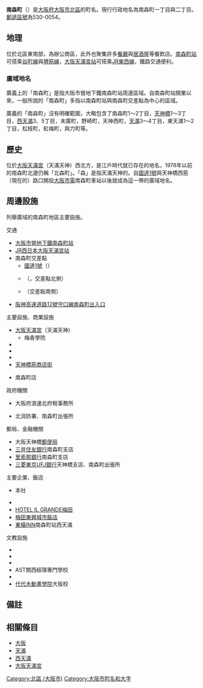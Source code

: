 {{unreferenced|time=2018-11-05T05:51:18+00:00}}
{{Pathnav|日本|近畿地方|大阪府|大阪市|[[北區_(大阪市)|北區]]|frame=1}}
'''南森町'''（{{jpn|j=南森町|hg=みなみもりまち}}）是[[大阪府|大阪府]][[大阪市|大阪市]][[北區_(大阪市)|北區]]的町名。現行行政地名為南森町一丁目與二丁目。[[郵遞區號|郵遞區號]]為530-0054。

== 地理 ==
位於北區東南部，為辦公商區，此外也聚集許多[[餐廳|餐廳]]與[[居酒屋|居酒屋]]等餐飲店。[[南森町站|南森町站]]可搭乘[[大阪市營地下鐵谷町線|谷町線]]與[[大阪市營地下鐵堺筋線|堺筋線]]，[[大阪天滿宮站|大阪天滿宮站]]可搭乘[[JR東西線|JR東西線]]，鐵路交通便利。

=== 廣域地名 ===
廣義上的「南森町」是指大阪市營地下鐵南森町站周邊區域。自南森町站開業以來，一般所說的「南森町」多指以南森町站與南森町交差點為中心的區域。

廣義的「南森町」沒有明確範圍，大略包含了南森町1～2丁目，[[天神橋_(大阪市)|天神橋]]1～3丁目，[[西天滿|西天滿]]3、5丁目，末廣町，野崎町，天神西町，[[天滿|天滿]]3～4丁目，東天滿1～2丁目，松枝町，紅梅町，與力町等。

== 歷史 ==
位於[[大阪天滿宮|大阪天滿宮]]（天滿天神）西北方，是江戶時代就已存在的地名，1978年以前的南森町北邊仍稱「北森町」。「森」是指天滿天神的{{link-ja|鎮守之森|鎮守の森|社叢}}。自[[國道1號_(日本)|國道1號]]與天神橋西筋（現在的{{link-ja|天神橋筋|天神橋筋}}）路口開設[[大阪市電|大阪市電]]南森町車站以後就成為這一帶的廣域地名。

== 周邊設施 ==
列舉廣域的南森町地區主要設施。
<tr><td valign=top>
;交通
* [[大阪市營地下鐵|大阪市營地下鐵]][[南森町站|南森町站]]
* [[西日本旅客鉄道|JR西日本]][[大阪天滿宮站|大阪天滿宮站]]
* 南森町交差點
** [[國道1號_(日本)|國道1號]]（{{link-ja|曾根崎通|曽根崎通}}）
** {{link-ja|大阪府道、京都府道14號大阪高槻京都線|大阪府道・京都府道14号大阪高槻京都線|大阪府道14號大阪高槻京都線}}（{{link-ja|天神橋筋|天神橋筋}}，交差點北側）
** {{link-ja|大阪府道102號惠美須南森町線|大阪府道102号恵美須南森町線}}（交差點南側）
* [[阪神高速道路|阪神高速道路]][[阪神高速12號守口線|12號守口線]][[南森町出入口|南森町出入口]]
;主要設施、商業設施
* [[大阪天滿宮|大阪天滿宮]]（天滿天神）
** 梅香學院
* {{link-ja|堀川戎神社|堀川戎神社}}
* {{link-ja|天滿天神繁昌亭|天満天神繁昌亭}}
* {{link-ja|FM802|FM802}}
* [[天神橋筋商店街|天神橋筋商店街]]
* {{link-ja|光洋 (超市)|光洋 (スーパーマーケット)|光洋}}南森町店
;政府機關
* 大阪府浪速北府稅事務所
* {{link-ja|大阪市消防局|大阪市消防局}}北消防署、南森町出張所
</td><td valign=top>
;郵局、金融機關
* 大阪天神橋[[郵便局|郵便局]]
* [[三井住友銀行|三井住友銀行]]南森町支店
* [[里索那銀行|里索那銀行]]南森町支店
* [[三菱東京UFJ銀行|三菱東京UFJ銀行]]天神橋支店、南森町出張所
;主要企業、飯店
* {{link-ja|藤尾餐飲管理|フジオフードシステム}}本社
* {{link-ja|讀賣新聞大阪本社|読売新聞大阪本社}}
* [http://www.ilgrande.com/ HOTEL IL GRANDE梅田] {{Wayback|url=http://www.ilgrande.com/ |date=20201208095915 }}
* [https://web.archive.org/web/20141012033622/http://www.tokocityhotel.co.jp/umeda/ 梅田東興城市飯店]
* [[東橫INN|東橫INN]]南森町站西天滿
;文教設施
* {{link-ja|大阪市立扇町總合高等學校|大阪市立扇町総合高等学校}}
* {{link-ja|大阪市立西天滿小學校|大阪市立西天満小学校}}
* {{link-ja|大阪市立堀川小學校|大阪市立堀川小学校}}
* AST關西經理專門學校
* {{link-ja|太成學院大學齒科衛生專門學校|太成学院大学歯科衛生専門学校}}
* [[代代木動畫學院|代代木動畫學院]]大阪校
</td></tr></table>

== 備註 ==
{{Reflist}}

== 相關條目 ==
*[[大阪市|大阪]]
*[[天滿|天滿]]
*[[西天滿|西天滿]]
*[[大阪天滿宮|大阪天滿宮]]

{{大阪市之地域}}
{{Coord|34|41|51.70|N|135|30|39.73|E|region:JP_type:city|display=title}}
{{DEFAULTSORT:Minamimorimachi}}
[[Category:北區_(大阪市)|Category:北區 (大阪市)]]
[[Category:大阪市町名和大字|Category:大阪市町名和大字]]
